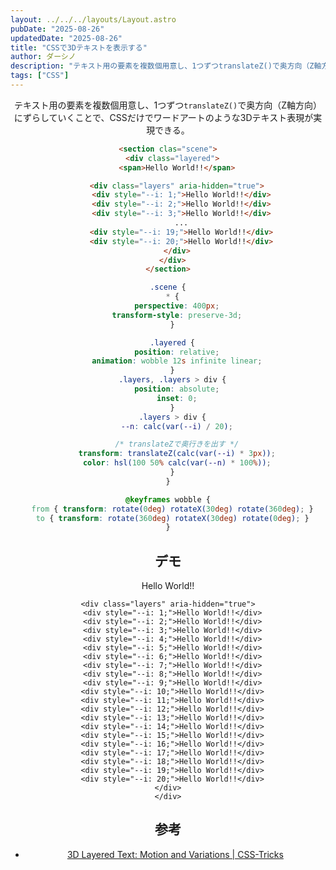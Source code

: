 ```yaml
---
layout: ../../../layouts/Layout.astro
pubDate: "2025-08-26"
updatedDate: "2025-08-26"
title: "CSSで3Dテキストを表示する"
author: ダーシノ
description: "テキスト用の要素を複数個用意し、1つずつtranslateZ()で奥方向（Z軸方向）にずらしていくことで、CSSだけでワードアートのような3Dテキスト表現が実現できる。"
tags: ["CSS"]
---
```



<Header {...frontmatter} />

テキスト用の要素を複数個用意し、1つずつ`translateZ()`で奥方向（Z軸方向）にずらしていくことで、CSSだけでワードアートのような3Dテキスト表現が実現できる。


```html
<section clas="scene">
  <div class="layered">
    <span>Hello World!!</span>

    <div class="layers" aria-hidden="true">
      <div style="--i: 1;">Hello World!!</div>
      <div style="--i: 2;">Hello World!!</div>
      <div style="--i: 3;">Hello World!!</div>
      ...
      <div style="--i: 19;">Hello World!!</div>
      <div style="--i: 20;">Hello World!!</div>
    </div>
  </div>
</section>
```

```css
.scene {
  * {
    perspective: 400px;
    transform-style: preserve-3d;
  }

  .layered {
    position: relative;
    animation: wobble 12s infinite linear;
  }
  .layers, .layers > div {
    position: absolute;
    inset: 0;
  }
  .layers > div {
    --n: calc(var(--i) / 20);

    /* translateZで奥行きを出す */
    transform: translateZ(calc(var(--i) * 3px));
    color: hsl(100 50% calc(var(--n) * 100%));
  }
}

@keyframes wobble {
  from { transform: rotate(0deg) rotateX(30deg) rotate(360deg); }
  to { transform: rotate(360deg) rotateX(30deg) rotate(0deg); }
}
```


## デモ

<section id="demo">
  <div class="layered">
    <span>Hello World!!</span>

    <div class="layers" aria-hidden="true">
      <div style="--i: 1;">Hello World!!</div>
      <div style="--i: 2;">Hello World!!</div>
      <div style="--i: 3;">Hello World!!</div>
      <div style="--i: 4;">Hello World!!</div>
      <div style="--i: 5;">Hello World!!</div>
      <div style="--i: 6;">Hello World!!</div>
      <div style="--i: 7;">Hello World!!</div>
      <div style="--i: 8;">Hello World!!</div>
      <div style="--i: 9;">Hello World!!</div>
      <div style="--i: 10;">Hello World!!</div>
      <div style="--i: 11;">Hello World!!</div>
      <div style="--i: 12;">Hello World!!</div>
      <div style="--i: 13;">Hello World!!</div>
      <div style="--i: 14;">Hello World!!</div>
      <div style="--i: 15;">Hello World!!</div>
      <div style="--i: 16;">Hello World!!</div>
      <div style="--i: 17;">Hello World!!</div>
      <div style="--i: 18;">Hello World!!</div>
      <div style="--i: 19;">Hello World!!</div>
      <div style="--i: 20;">Hello World!!</div>
    </div>
    </div>
</section>

<style>{`
#demo {
  font-size: 3rem;
  perspective: 400px;
  background-color: #333;
  display: grid;
  place-items: center;
  text-align: center;
  padding: 1rem;
  
  * {
    transform-style: preserve-3d;
  }

  .layered {
    position: relative;
    animation: wobble 12s infinite linear;
  }
  .layers, .layers > div {
    position: absolute;
    inset: 0;
  }
  .layers > div {
    --n: calc(var(--i) / 20);

    transform: translateZ(calc(var(--i) * 3px));
    color: hsl(100 50% calc(var(--n) * 100%));
  }
}

@keyframes wobble {
  from { transform: rotate(0deg) rotateX(30deg) rotate(360deg); }
  to { transform: rotate(360deg) rotateX(30deg) rotate(0deg); }
}
`}</style>

<script>{`
const demo = document.querySelector('#demo')
`}</script>

## 参考

- [3D Layered Text: Motion and Variations | CSS-Tricks](https://css-tricks.com/3d-layered-text-motion-and-variations/)
